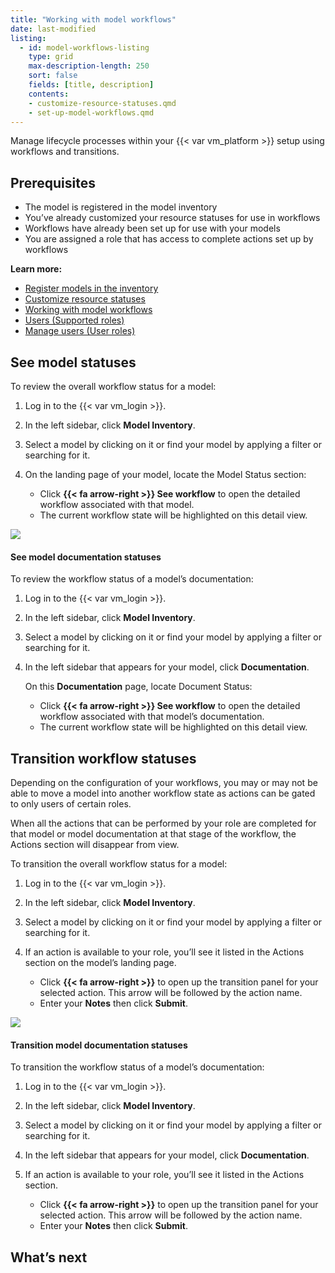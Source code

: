 ```yaml
---
title: "Working with model workflows"
date: last-modified
listing:
  - id: model-workflows-listing
    type: grid
    max-description-length: 250
    sort: false
    fields: [title, description]
    contents:
    - customize-resource-statuses.qmd
    - set-up-model-workflows.qmd
---
```


Manage lifecycle processes within your {{< var vm_platform >}} setup using workflows and transitions.

## Prerequisites

- The model is registered in the model inventory
- You've already customized your resource statuses for use in workflows
- Workflows have already been set up for use with your models
- You are assigned a role that has access to complete actions set up by workflows

::: {.column-margin}
**Learn more:**

- [Register models in the inventory](register-models-in-model-inventory.qmd)
- [Customize resource statuses](customize-resource-statuses.qmd)
- [Working with model workflows](set-up-model-workflows.qmd)
- [Users (Supported roles)](onboarding-users.qmd#supported-roles)
- [Manage users (User roles)](manage-users.qmd#user-roles)
:::

## See model statuses

To review the overall workflow status for a model: 

1. Log in to the {{< var vm_login >}}.

2. In the left sidebar, click **Model Inventory**.

3. Select a model by clicking on it or find your model by applying a filter or searching for it.

4. On the landing page of your model, locate the Model Status section: 

    - Click **{{< fa arrow-right >}} See workflow** to open the detailed workflow associated with that model.
    - The current workflow state will be highlighted on this detail view. 

![](see-workflow.gif){fig-alt="A gif showing the detailed workflow under the Model Status section."}

#### See model documentation statuses

To review the workflow status of a model's documentation:

1. Log in to the {{< var vm_login >}}.

2. In the left sidebar, click **Model Inventory**.

3. Select a model by clicking on it or find your model by applying a filter or searching for it.

4. In the left sidebar that appears for your model, click **Documentation**. 

    On this **Documentation** page, locate Document Status:

    - Click **{{< fa arrow-right >}} See workflow** to open the detailed workflow associated with that model's documentation.
    - The current workflow state will be highlighted on this detail view. 

## Transition workflow statuses

::: {.callout-important title="Roles and action visbility"}
Depending on the configuration of your workflows, you may or may not be able to move a model into another workflow state as actions can be gated to only users of certain roles. 

When all the actions that can be performed by your role are completed for that model or model documentation at that stage of the workflow, the Actions section will disappear from view. 
:::

To transition the overall workflow status for a model:

1. Log in to the {{< var vm_login >}}.

2. In the left sidebar, click **Model Inventory**.

3. Select a model by clicking on it or find your model by applying a filter or searching for it.

4. If an action is available to your role, you'll see it listed in the Actions section on the model's landing page.

    - Click **{{< fa arrow-right >}}** to open up the transition panel for your selected action. This arrow will be followed by the action name.
    - Enter your **Notes** then click **Submit**. 

![](transition-workflow.gif){fig-alt="A gif showing transitioning a workflow status under the Actions section."}

#### Transition model documentation statuses

To transition the workflow status of a model's documentation:

1. Log in to the {{< var vm_login >}}.

2. In the left sidebar, click **Model Inventory**.

3. Select a model by clicking on it or find your model by applying a filter or searching for it.

4. In the left sidebar that appears for your model, click **Documentation**.

5. If an action is available to your role, you'll see it listed in the Actions section.

    - Click **{{< fa arrow-right >}}** to open up the transition panel for your selected action. This arrow will be followed by the action name.
    - Enter your **Notes** then click **Submit**. 

## What's next

:::{#model-workflows-listing}
:::
